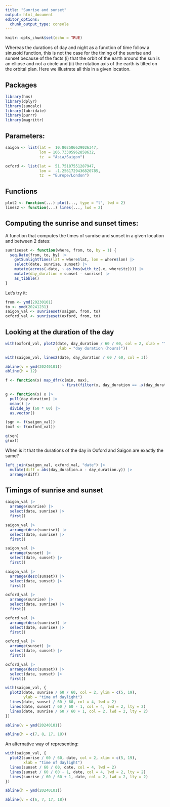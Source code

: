 ```yaml
---
title: "Sunrise and sunset"
output: html_document
editor_options: 
  chunk_output_type: console
---
```


```r
knitr::opts_chunk$set(echo = TRUE)
```

Whereas the durations of day and night as a function of time follow a sinusoid
function, this is not the case for the timing of the sunrise and sunset because
of the facts (i) that the orbit of the earth around the sun is an ellipse and
not a circle and (ii) the rotation axis of the earth is tilted on the orbital
plan. Here we illustrate all this in a given location.

## Packages

```r
library(hms)
library(dplyr)
library(suncalc)
library(lubridate)
library(purrr)
library(magrittr)
```

## Parameters:

```r
saigon <- list(lat =  10.802506629026347,
               lon = 106.73305962858632,
               tz  = "Asia/Saigon")

oxford <- list(lat =  51.75187551287947,
               lon =  -1.2561729436820785,
               tz  = "Europe/London")
```

## Functions

```r
plot2 <- function(...) plot(..., type = "l", lwd = 2)
lines2 <- function(...) lines(..., lwd = 2)
```


## Computing the sunrise and sunset times:

A function that computes the times of sunrise and sunset in a given location and
between 2 dates:

```r
sunriseset <- function(where, from, to, by = 1) {
  seq.Date(from, to, by) |> 
    getSunlightTimes(lat = where$lat, lon = where$lon) |>
    select(date, sunrise, sunset) |> 
    mutate(across(-date, ~ as_hms(with_tz(.x, where$tz)))) |> 
    mutate(day_duration = sunset - sunrise) |> 
    as_tibble()
}
```

Let's try it:

```r
from <- ymd(20230101)
to <- ymd(20241231)
saigon_val <- sunriseset(saigon, from, to)
oxford_val <- sunriseset(oxford, from, to)
```

## Looking at the duration of the day

```r
with(oxford_val, plot2(date, day_duration / 60 / 60, col = 2, xlab = "",
                       ylab = "day duration (hours)"))

with(saigon_val, lines2(date, day_duration / 60 / 60, col = 3))

abline(v = ymd(20240101))
abline(h = 12)
```


```r
f <- function(x) map_dfr(c(min, max),
                         ~ first(filter(x, day_duration == .x(day_duration))))

g <- function(x) x |>
  pull(day_duration) |>
  mean() |> 
  divide_by (60 * 60) |> 
  as.vector()

(sgn <- f(saigon_val))
(oxf <- f(oxford_val))

g(sgn)
g(oxf)
```

When is it that the durations of the day in Oxford and Saigon are exactly the
same?

```r
left_join(saigon_val, oxford_val, "date") |> 
  mutate(diff = abs(day_duration.x - day_duration.y)) |> 
  arrange(diff)
```

## Timings of sunrise and sunset

```r
saigon_val |>
  arrange(sunrise) |> 
  select(date, sunrise) |> 
  first()

saigon_val |>
  arrange(desc(sunrise)) |> 
  select(date, sunrise) |> 
  first()

saigon_val |>
  arrange(sunset) |> 
  select(date, sunset) |> 
  first()

saigon_val |>
  arrange(desc(sunset)) |> 
  select(date, sunset) |> 
  first()

oxford_val |>
  arrange(sunrise) |> 
  select(date, sunrise) |> 
  first()

oxford_val |>
  arrange(desc(sunrise)) |> 
  select(date, sunrise) |> 
  first()

oxford_val |>
  arrange(sunset) |> 
  select(date, sunset) |> 
  first()

oxford_val |>
  arrange(desc(sunset)) |> 
  select(date, sunset) |> 
  first()
```

```r
with(saigon_val, {
  plot2(date, sunrise / 60 / 60, col = 2, ylim = c(5, 19),
        ylab = "time of daylight")
  lines(date, sunset / 60 / 60, col = 4, lwd = 2)
  lines(date, sunset / 60 / 60 - 1, col = 4, lwd = 2, lty = 2)
  lines(date, sunrise / 60 / 60 + 1, col = 2, lwd = 2, lty = 2)
})

abline(v = ymd(20240101))

abline(h = c(7, 8, 17, 18))
```

An alternative way of representing:

```r
with(saigon_val, {
  plot2(sunrise / 60 / 60, date, col = 2, xlim = c(5, 19),
        xlab = "time of daylight")
  lines(sunset / 60 / 60, date, col = 4, lwd = 2)
  lines(sunset / 60 / 60 - 1, date, col = 4, lwd = 2, lty = 2)
  lines(sunrise / 60 / 60 + 1, date, col = 2, lwd = 2, lty = 2)
})

abline(h = ymd(20240101))

abline(v = c(6, 7, 17, 18))
```






